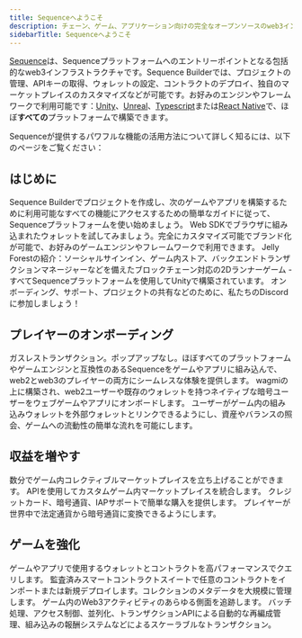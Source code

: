 ```yaml
---
title: Sequenceへようこそ
description: チェーン、ゲーム、アプリケーション向けの完全なオープンソースのweb3インフラストラクチャ。
sidebarTitle: Sequenceへようこそ
---
```


[Sequence](https://sequence.build/)は、Sequenceプラットフォームへのエントリーポイントとなる包括的なweb3インフラストラクチャです。Sequence Builderでは、プロジェクトの管理、APIキーの取得、ウォレットの設定、コントラクトのデプロイ、独自のマーケットプレイスのカスタマイズなどが可能です。お好みのエンジンやフレームワークで利用可能です：[Unity](/sdk/unity/overview)、[Unreal](/sdk/unreal/introduction)、[Typescript](/sdk/typescript/overview)または[React Native](/sdk/mobile)で、ほぼ**すべての**プラットフォームで構築できます。

Sequenceが提供するパワフルな機能の活用方法について詳しく知るには、以下のページをご覧ください：

## はじめに

<CardGroup cols={2}>
  <Card title="Create your first project" icon="folder-plus" href="/solutions/builder/getting-started">
    Sequence Builderでプロジェクトを作成し、次のゲームやアプリを構築するために利用可能なすべての機能にアクセスするための簡単なガイドに従って、Sequenceプラットフォームを使い始めましょう。
  </Card>

  <Card title="Embedded Wallet Demo" icon="gem" href="https://0xsequence.github.io/kit/?mode=waas">
    Web SDKでブラウザに組み込まれたウォレットを試してみましょう。完全にカスタマイズ可能でブランド化が可能で、お好みのゲームエンジンやフレームワークで利用できます。
  </Card>

  <Card title="End to End Unity Game Guide" icon="unity" href="/guides/jelly-forest-unity-guide">
    Jelly Forestの紹介：ソーシャルサインイン、ゲーム内ストア、バックエンドトランザクションマネージャーなどを備えたブロックチェーン対応の2Dランナーゲーム - すべてSequenceプラットフォームを使用してUnityで構築されています。
  </Card>

  <Card title="Join our Community" icon="discord" href="https://discord.com/invite/sequence">
    オンボーディング、サポート、プロジェクトの共有などのために、私たちのDiscordに参加しましょう！
  </Card>
</CardGroup>

## プレイヤーのオンボーディング

<CardGroup cols={3}>
  <Card title="Embedded Wallet" icon="wallet" href="/solutions/wallets/embedded-wallet/overview">
    ガスレストランザクション。ポップアップなし。ほぼすべてのプラットフォームやゲームエンジンと互換性のあるSequenceをゲームやアプリに組み込んで、web2とweb3のプレイヤーの両方にシームレスな体験を提供します。
  </Card>

  <Card title="Web SDK" icon="coins" href="/sdk/web/overview">
    wagmiの上に構築され、web2ユーザーや既存のウォレットを持つネイティブな暗号ユーザーをウェブゲームやアプリにオンボードします。
  </Card>

  <Card title="Wallet Linking" icon="link" href="/sdk/web/overview">
    ユーザーがゲーム内の組み込みウォレットを外部ウォレットとリンクできるようにし、資産やバランスの照会、ゲームへの流動性の簡単な流れを可能にします。
  </Card>
</CardGroup>

## 収益を増やす

<CardGroup cols={2}>
  <Card title="White-Label Marketplace" icon="store" href="/solutions/marketplaces/white-label-marketplace/overview">
    数分でゲーム内コレクティブルマーケットプレイスを立ち上げることができます。
  </Card>

  <Card title="Marketplace APIs" icon="folder-plus" href="/solutions/marketplaces/custom-marketplace/overview">
    APIを使用してカスタムゲーム内マーケットプレイスを統合します。
  </Card>

  <Card title="NFT Checkout" icon="cart-shopping" href="/sdk/web/guides/checkout">
    クレジットカード、暗号通貨、IAPサポートで簡単な購入を提供します。
  </Card>

  <Card title="Fiat On-ramps" icon="arrows-rotate" href="/sdk/web/guides/on-ramp">
    プレイヤーが世界中で法定通貨から暗号通貨に変換できるようにします。
  </Card>
</CardGroup>

## ゲームを強化

<CardGroup cols={2}>
  <Card title="Indexer" icon="database" href="/solutions/builder/indexer">
    ゲームやアプリで使用するウォレットとコントラクトを高パフォーマンスでクエリします。
  </Card>

  <Card title="Contracts & Collectibles" icon="gem" href="/solutions/collectibles/contracts/deploy-an-item-collection">
    監査済みスマートコントラクトスイートで任意のコントラクトをインポートまたは新規デプロイします。コレクションのメタデータを大規模に管理します。
  </Card>

  <Card title="Analytics" icon="chart-line" href="/solutions/builder/analytics">
    ゲーム内のWeb3アクティビティのあらゆる側面を追跡します。
  </Card>

  <Card title="Sidekick" icon="coins" href="/solutions/sidekick/overview">
    バッチ処理、アクセス制御、並列化、トランザクションAPIによる自動的な再編成管理、組み込みの報酬システムなどによるスケーラブルなトランザクション。
  </Card>
</CardGroup>
